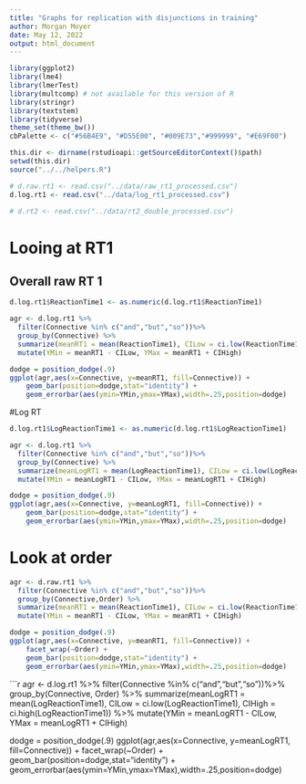 ```yaml
---
title: "Graphs for replication with disjunctions in training"
author: Morgan Moyer
date: May 12, 2022
output: html_document
---
```


```r
library(ggplot2)
library(lme4)
library(lmerTest)
library(multcomp) # not available for this version of R
library(stringr)
library(textstem)
library(tidyverse)
theme_set(theme_bw())
cbPalette <- c("#56B4E9", "#D55E00", "#009E73","#999999", "#E69F00")


```


```r
this.dir <- dirname(rstudioapi::getSourceEditorContext()$path)
setwd(this.dir)
source("../../helpers.R")

# d.raw.rt1 <- read.csv("../data/raw_rt1_processed.csv")
d.log.rt1 <- read.csv("../data/log_rt1_processed.csv")

# d.rt2 <- read.csv("../data/rt2_double_processed.csv")
```

# Looing at RT1

## Overall raw RT 1
```r
d.log.rt1$ReactionTime1 <- as.numeric(d.log.rt1$ReactionTime1)

agr <- d.log.rt1 %>%
  filter(Connective %in% c("and","but","so"))%>% 
  group_by(Connective) %>%
  summarize(meanRT1 = mean(ReactionTime1), CILow = ci.low(ReactionTime1), CIHigh = ci.high(ReactionTime1)) %>% 
  mutate(YMin = meanRT1 - CILow, YMax = meanRT1 + CIHigh)

dodge = position_dodge(.9)
ggplot(agr,aes(x=Connective, y=meanRT1, fill=Connective)) +
    geom_bar(position=dodge,stat="identity") +
    geom_errorbar(aes(ymin=YMin,ymax=YMax),width=.25,position=dodge)
```

#Log RT
```r
d.log.rt1$LogReactionTime1 <- as.numeric(d.log.rt1$LogReactionTime1)

agr <- d.log.rt1 %>%
  filter(Connective %in% c("and","but","so"))%>% 
  group_by(Connective) %>%
  summarize(meanLogRT1 = mean(LogReactionTime1), CILow = ci.low(LogReactionTime1), CIHigh = ci.high(LogReactionTime1)) %>% 
  mutate(YMin = meanLogRT1 - CILow, YMax = meanLogRT1 + CIHigh)

dodge = position_dodge(.9)
ggplot(agr,aes(x=Connective, y=meanLogRT1, fill=Connective)) +
    geom_bar(position=dodge,stat="identity") +
    geom_errorbar(aes(ymin=YMin,ymax=YMax),width=.25,position=dodge)
```


# Look at order

```r

agr <- d.raw.rt1 %>%
  filter(Connective %in% c("and","but","so"))%>% 
  group_by(Connective,Order) %>%
  summarize(meanRT1 = mean(ReactionTime1), CILow = ci.low(ReactionTime1), CIHigh = ci.high(ReactionTime1)) %>% 
  mutate(YMin = meanRT1 - CILow, YMax = meanRT1 + CIHigh)

dodge = position_dodge(.9)
ggplot(agr,aes(x=Connective, y=meanRT1, fill=Connective)) +
    facet_wrap(~Order) +
    geom_bar(position=dodge,stat="identity") +
    geom_errorbar(aes(ymin=YMin,ymax=YMax),width=.25,position=dodge)
```

```r
agr <- d.log.rt1 %>%
  filter(Connective %in% c("and","but","so"))%>% 
  group_by(Connective, Order) %>%
  summarize(meanLogRT1 = mean(LogReactionTime1), CILow = ci.low(LogReactionTime1), CIHigh = ci.high(LogReactionTime1)) %>% 
  mutate(YMin = meanLogRT1 - CILow, YMax = meanLogRT1 + CIHigh)

dodge = position_dodge(.9)
ggplot(agr,aes(x=Connective, y=meanLogRT1, fill=Connective)) +
    facet_wrap(~Order) +
    geom_bar(position=dodge,stat="identity") +
    geom_errorbar(aes(ymin=YMin,ymax=YMax),width=.25,position=dodge)
